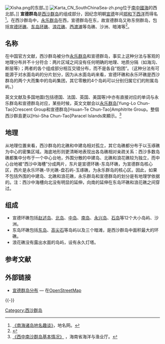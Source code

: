 [[Image:Xisha.png|thumb]]的东部。]]
[[Image:Karta_CN_SouthChinaSea-zh.png|thumb]]位于[[南中國海|南中國海]]的西北部。]]
'''宣德群岛'''是[[西沙群岛|西沙群岛]]的组成部分，因纪念明朝[[宣德|宣德]]年间[[郑和下西洋|郑和下西洋]]而得名<ref>[http://www.dmw.gov.cn/newslist.asp?id=7505 《南海诸岛地名趣谈》]{{dead link|date=2017年12月 |bot=InternetArchiveBot |fix-attempted=yes }}，地名网。</ref>。在西沙群岛中，[[永乐群岛|永乐群岛]]在西，宣德群岛在东，故宣德群岛又称东侧群岛，包括[[宣德环礁|宣德环礁]]、[[东岛环礁|东岛环礁]]、[[浪花礁|浪花礁]]、[[西渡滩|西渡滩]]等岛礁、沙洲、暗滩等<ref>{{cite web|title=宣德群岛的组成_宣德群岛在哪里_宣德群岛介绍|url=http://www.qujiuzhou.com/guonei/hainan/sansha/jingdian/c983.html|website=九州旅游网|accessdate=2016-09-07|archive-url=https://web.archive.org/web/20160911152806/http://www.qujiuzhou.com/guonei/hainan/sansha/jingdian/c983.html|archive-date=2016-09-11|dead-url=yes}}</ref>。

==名称==
在中国官方文献，西沙群岛被分作[[永乐群岛|永乐群岛]]和宣德群岛，事实上这种分法与客观的地理分布并不十分符合：两片区域之间没有任何明确的地理、地质分隔（如海沟、断层等）；两者的各个组成部分相互交错分布，而不是各自“抱团”。（这种分法有可能源于对水面岛屿的分片划分，因为从水面岛屿来看，宣德环礁和永乐环礁是西沙群岛的两个大而集中的岛屿集团，其它零散的4个岛屿可以分别归属它们的附属岛屿。）

英文文献及多国地圖(包括德国、法国、英国、美国等)中亦有直接对应的单词与永乐群岛和宣德群岛对应，某些时候，英文文献会以[[永乐群岛|永乐群岛]][Yung-Lo Chun-Tao]Crescent Group和宣德群岛[Hsuan-Te Chun-Tao]Amphitrite Group。整個西沙群島更以[Hsi-Sha Chun-Tao]Paracel Islands來顯示。<ref>[http://dof.hainan.gov.cn/kbzs/detail.asp?gid=2051 《西中南沙群岛基本情况》] {{Wayback|url=http://dof.hainan.gov.cn/kbzs/detail.asp?gid=2051 |date=20101205131620 }}，海南省海洋与渔业厅。</ref>
==地理==
从地理位置来看，西沙群岛的北礁和中建岛相对孤立，其它岛礁都分布于以玉琢礁为中心的密集区域。海底地形则更清晰地表现出各岛礁相对亲疏关系：西沙多数岛礁都集中分布于一个中心台地，外围分散的中建岛、北礁和浪花礁较为独立，而中心台地被“西沙中海槽”分成两片，东片是宣德环礁-东岛环礁，为宣德群岛核心区，西片是永乐环礁-华光礁-盘石屿-玉琢礁，为永乐群岛的核心区。因此，如果不包括外围的中建岛、北礁和浪花礁，永乐群岛和宣德群岛的划分是有地理学依据的。注：西沙中海槽向北没有明显的延伸，向南的延伸在东岛环礁和浪花礁之间穿过。
==组成==
*宣德环礁包括[[赵述岛|赵述岛]]、[[北岛_(西沙群岛)|北岛]]、[[中岛|中岛]]、[[南岛_(西沙群岛)|南岛]]、[[永兴岛|永兴岛]]、[[石岛|石岛]]等12个大小岛屿、沙洲。
*东岛环礁包括[[东岛|东岛]]、[[高尖石|高尖石]]等岛屿以及三个暗滩，是西沙群岛中面积最大的环礁。
*浪花礁没有露出水面的岛屿，设有永久灯塔。
==参考文献==
{{Reflist}}
== 外部链接 ==
*[http://www.openstreetmap.org/browse/relation/2417061 宣德群岛分布] — 在[[OpenStreetMap|OpenStreetMap]]
{{-}}
{{西沙群岛}}

[[Category:西沙群岛|Category:西沙群岛]]